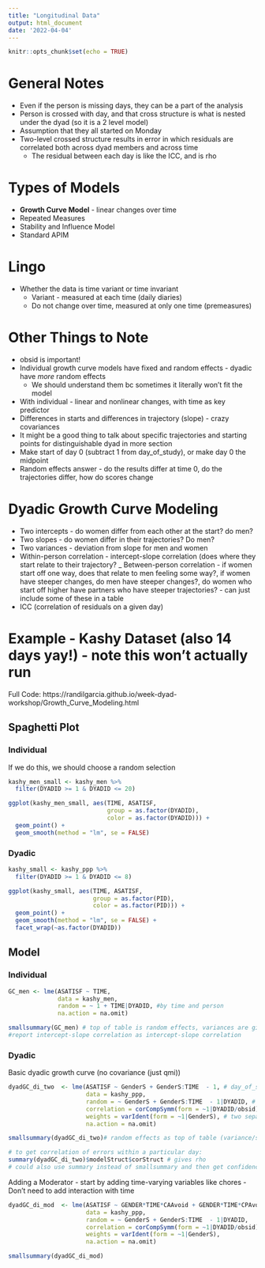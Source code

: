 ```yaml
---
title: "Longitudinal Data"
output: html_document
date: '2022-04-04'
---
```


```r
knitr::opts_chunk$set(echo = TRUE)
```

# General Notes

- Even if the person is missing days, they can be a part of the analysis
- Person is crossed with day, and that cross structure is what is nested under the dyad (so it is a 2 level model)
- Assumption that they all started on Monday
- Two-level crossed structure results in error in which residuals are correlated both across dyad members and across time
  - The residual between each day is like the ICC, and is rho

# Types of Models

- **Growth Curve Model** - linear changes over time
- Repeated Measures
- Stability and Influence Model
- Standard APIM

# Lingo

- Whether the data is time variant or time invariant
  - Variant - measured at each time (daily diaries)
  - Do not change over time, measured at only one time (premeasures)
  
# Other Things to Note

- obsid is important!
- Individual growth curve models have fixed and random effects - dyadic have *more* random effects
  - We should understand them bc sometimes it literally won't fit the model
- With individual - linear and nonlinear changes, with time as key predictor
- Differences in starts and differences in trajectory (slope) - crazy covariances
- It might be a good thing to talk about specific trajectories and starting points for distinguishable dyad in more section
- Make start of day 0 (subtract 1 from day_of_study), or make day 0 the midpoint
- Random effects answer - do the results differ at time 0, do the trajectories differ, how do scores change

# Dyadic Growth Curve Modeling

- Two intercepts - do women differ from each other at the start? do men?
- Two slopes - do women differ in their trajectories? Do men?
- Two variances - deviation from slope for men and women
- Within-person correlation - intercept-slope correlation (does where they start relate to their trajectory?
_ Between-person correlation - if women start off one way, does that relate to men feeling some way?, if women have steeper changes, do men have steeper changes?, do women who start off higher have partners who have steeper trajectories? - can just include some of these in a table
- ICC (correlation of residuals on a given day)
  
# Example - Kashy Dataset (also 14 days yay!) - note this won't actually run

Full Code: https://randilgarcia.github.io/week-dyad-workshop/Growth_Curve_Modeling.html

## Spaghetti Plot

### Individual

If we do this, we should choose a random selection
```r
kashy_men_small <- kashy_men %>%
  filter(DYADID >= 1 & DYADID <= 20)

ggplot(kashy_men_small, aes(TIME, ASATISF, 
                            group = as.factor(DYADID),
                            color = as.factor(DYADID))) +
  geom_point() +
  geom_smooth(method = "lm", se = FALSE)
```

### Dyadic
```r
kashy_small <- kashy_ppp %>%
  filter(DYADID >= 1 & DYADID <= 8) 

ggplot(kashy_small, aes(TIME, ASATISF, 
                        group = as.factor(PID),
                        color = as.factor(PID))) +
  geom_point() +
  geom_smooth(method = "lm", se = FALSE) +
  facet_wrap(~as.factor(DYADID))

```


## Model

### Individual
```r
GC_men <- lme(ASATISF ~ TIME,
              data = kashy_men, 
              random = ~ 1 + TIME|DYADID, #by time and person
              na.action = na.omit)

smallsummary(GC_men) # top of table is random effects, variances are given as sd, covariance as correlations
#report intercept-slope correlation as intercept-slope correlation
```

### Dyadic

Basic dyadic growth curve (no covariance (just qmi))
```r
dyadGC_di_two  <- lme(ASATISF ~ GenderS + GenderS:TIME  - 1, # day_of_study and then subtract 1 to make day 0
                      data = kashy_ppp, 
                      random = ~ GenderS + GenderS:TIME  - 1|DYADID, # random slopes but we don't want the variance from grand
                      correlation = corCompSymm(form = ~1|DYADID/obsid), # covariance within a particular day
                      weights = varIdent(form = ~1|GenderS), # two separate residual variances
                      na.action = na.omit)

smallsummary(dyadGC_di_two)# random effects as top of table (variance/sds - do mens intercepts vary from eachother, do women's, do their slopes, etc. no p-values. we don't need to make note of them really?) (correlations - look at as a correlation matrix - man's intercept and women's at steady midpoint, slopes, etc, intercept and slope within person in middle), then fixed effects (intercepts, variance over time)

# to get correlation of errors within a particular day:
summary(dyadGC_di_two)$modelStruct$corStruct # gives rho
# could also use summary instead of smallsummary and then get confidence intervals separately
```

Adding a Moderator - start by adding time-varying variables like chores
- Don't need to add interaction with time
```r
dyadGC_di_mod  <- lme(ASATISF ~ GENDER*TIME*CAAvoid + GENDER*TIME*CPAvoid, #lol this isn't the two-intercept approach, which Randi highly suggests oopsie
                      data = kashy_ppp, 
                      random = ~ GenderS + GenderS:TIME  - 1|DYADID,
                      correlation = corCompSymm(form = ~1|DYADID/obsid),
                      weights = varIdent(form = ~1|GenderS),
                      na.action = na.omit)

smallsummary(dyadGC_di_mod)
```

